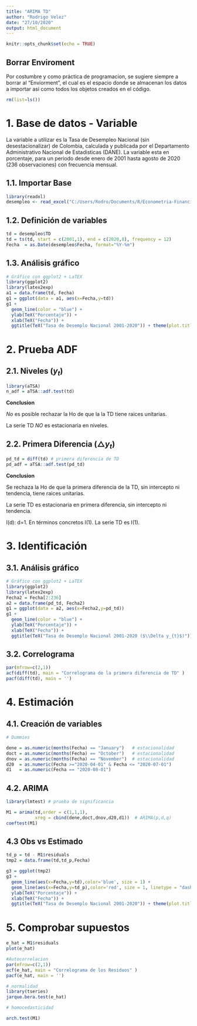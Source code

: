 ```yaml
---
title: "ARIMA TD"
author: "Rodrigo Velez"
date: "27/10/2020"
output: html_document
---
```


```r
knitr::opts_chunk$set(echo = TRUE)
```

## Borrar Enviroment

Por costumbre y como práctica de programacion, se sugiere siempre a borrar al "Enviorment", el cual es el espacio donde se almacenan los datos a importar asi como todos los objetos creados en el código.

```r
rm(list=ls())
```

# 1. Base de datos - Variable

La variable a utilizar es la Tasa de Desempleo Nacional (sin desestacionalizar) de Colombia, calculada y publicada por el Departamento Administrativo Nacional de Estadisticas (DANE). La variable esta en porcentaje, para un periodo desde enero de 2001 hasta agosto de 2020 (236 observaciones) con frecuencia mensual. 

## 1.1. Importar Base

```r
library(readxl)
desempleo <- read_excel("C:/Users/Rodro/Documents/R/Econometria-Financiera/ARIMA/BD_TD.xlsx")
```

## 1.2. Definición de variables

```r
td = desempleo$TD
td = ts(td, start = c(2001,1), end = c(2020,8), frequency = 12)
Fecha  = as.Date(desempleo$Fecha, format="%Y-%m")
```

## 1.3. Análisis gráfico

```r
# Gráfico con ggplot2 + LaTEX
library(ggplot2)  
library(latex2exp)
a1 = data.frame(td, Fecha)
g1 = ggplot(data = a1, aes(x=Fecha,y=td))
g1 + 
  geom_line(color = "blue") + 
  ylab(TeX("Porcentaje")) +
  xlab(TeX("Fecha")) + 
  ggtitle(TeX("Tasa de Desemplo Nacional 2001-2020")) + theme(plot.title = element_text(hjust = 0.5))
```

# 2. Prueba ADF

## 2.1. Niveles ($y_{t}$)

```r
library(aTSA)
n_adf = aTSA::adf.test(td)
```

**Conclusion**

*No* es posible rechazar la Ho de que la la TD tiene raices unitarias.

La serie TD *NO* es estacionaria en niveles.

## 2.2. Primera Diferencia ($\triangle y_{t}$)

```r
pd_td = diff(td) # primera diferencia de TD
pd_adf = aTSA::adf.test(pd_td)
```

**Conclusion**

Se rechaza la Ho de que la primera diferencia de la TD, sin intercepto ni tendencia, tiene raices unitarias.

La serie TD es estacionaria en primera diferencia, sin intercepto ni tendencia.

I(d): d=1. En términos concretos I(1). La serie TD es I(1).

# 3. Identificación

## 3.1. Análisis gráfico

```r
# Gráfico con ggplot2 + LaTEX
library(ggplot2)  
library(latex2exp)
Fecha2 = Fecha[2:236]
a2 = data.frame(pd_td, Fecha2)
g1 = ggplot(data = a2, aes(x=Fecha2,y=pd_td))
g1 + 
  geom_line(color = "blue") + 
  ylab(TeX("Porcentaje")) +
  xlab(TeX("Fecha")) + 
  ggtitle(TeX("Tasa de Desemplo Nacional 2001-2020 ($\\Delta y_{t}$)")) + theme(plot.title = element_text(hjust = 0.5))
```

## 3.2. Correlograma

```r
par(mfrow=c(2,1))
acf(diff(td), main = "Correlograma de la primera diferencia de TD" )
pacf(diff(td), main = '')
```
# 4. Estimación

## 4.1. Creación de variables

```r
# Dummies

dene = as.numeric(months(Fecha) == "January")   # estacionalidad
doct = as.numeric(months(Fecha) == "October")   # estacionalidad
dnov = as.numeric(months(Fecha) == "November")  # estacionalidad
d20  = as.numeric(Fecha >="2020-04-01" & Fecha <= "2020-07-01")         # Pandemia 2020
d1   = as.numeric(Fecha == "2020-08-01")
```

## 4.2. ARIMA

```r
library(lmtest) # prueba de significancia

M1 = arima(td,order = c(1,1,1),
           xreg = cbind(dene,doct,dnov,d20,d1))  # ARIMA(p,d,q)
coeftest(M1)

```

## 4.3 Obs vs Estimado

```r

td_p = td - M1$residuals
tmp2 = data.frame(td,td_p,Fecha)

g3 = ggplot(tmp2) 
g3 + 
  geom_line(aes(x=Fecha,y=td),color='blue', size = 1) +
  geom_line(aes(x=Fecha,y=td_p),color='red', size = 1, linetype = "dashed") + 
  ylab(TeX("Porcentaje")) +
  xlab(TeX("Fecha")) + 
  ggtitle(TeX("Tasa de Desemplo Nacional 2001-2020")) + theme(plot.title = element_text(hjust = 0.5))


```

# 5. Comprobar supuestos

```r

e_hat = M1$residuals
plot(e_hat)

#Autocorrelacion
par(mfrow=c(2,1))
acf(e_hat, main = "Correlograma de los Residuos" )
pacf(e_hat, main = '')

# normalidad
library(tseries)
jarque.bera.test(e_hat)

# homocedasticidad

arch.test(M1)

```